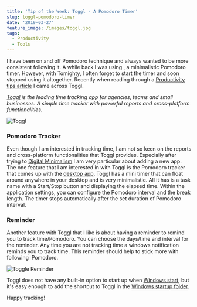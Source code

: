 ```yaml
---
title: 'Tip of the Week: Toggl - A Pomodoro Timer'
slug: toggl-pomodoro-timer
date: '2019-03-27'
feature_image: /images/toggl.jpg
tags:
  - Productivity
  - Tools
---
```

I have been on and off Pomodoro technique and always wanted to be more consistent following it. A while back I was using <BlogLink
  href="/blog/tomighty-a-pomodoro-timer"
  title="Tip of the Week: Tomighty - A Pomodoro Timer"
  description="A Pomodoro Timer for Windows which does one thing and that thing right"
  authorImage="/images/logo-512x512-24.png"
  authorName="Rahul Nath"
  authorTitle="Rahul Pulikkot Nath"
  featureImage="/images/tomighty.png"
/>, a minimalistic Pomodoro timer. However, with Tomighty, I often forget to start the timer and soon stopped using it altogether. Recently when reading through a [Productivity tips article](https://scotch.io/bar-talk/productivity-tips-ive-learned-building-scotchio#toc-time-is-still-a-major-factor) I came across Toggl.

_[Toggl](https://toggl.com/) is the leading time tracking app for agencies, teams and small businesses. A simple time tracker with powerful reports and cross-platform functionalities._

![Toggl](/images/toggl.jpg)

### Pomodoro Tracker

Even though I am interested in tracking time, I am not so keen on the reports and cross-platform functionalities that Toggl provides. Especially after trying to [Digital Minimalism](/blog/digital-minimalism/) I am very particular about adding a new app. The one feature that I am interested in with Toggl is the Pomodoro tracker that comes up with the [desktop app](https://toggl.com/toggl-desktop/). Toggl has a mini timer that can float around anywhere in your desktop and is very minimalistic. All it has is a task name with a Start/Stop button and displaying the elapsed time. Within the application settings, you can configure the Pomodoro interval and the break length. The timer stops automatically after the set duration of Pomodoro interval.

### Reminder

Another feature with Toggl that I like is about having a reminder to remind you to track time/Pomodoro. You can choose the days/time and interval for the reminder. Any time you are not tracking time a windows notification reminds you to track time. This reminder should help to stick more with following  Pomodoro.

![Toggle Reminder](/images/toggl_reminder.jpg)

Toggl does not have any built-in option to start up when [Windows start](https://github.com/toggl/toggldesktop/issues/542), but it's easy enough to add the shortcut to Toggl in the [Windows startup folder](https://www.thewindowsclub.com/startup-folder-in-windows-8).

Happy tracking!

